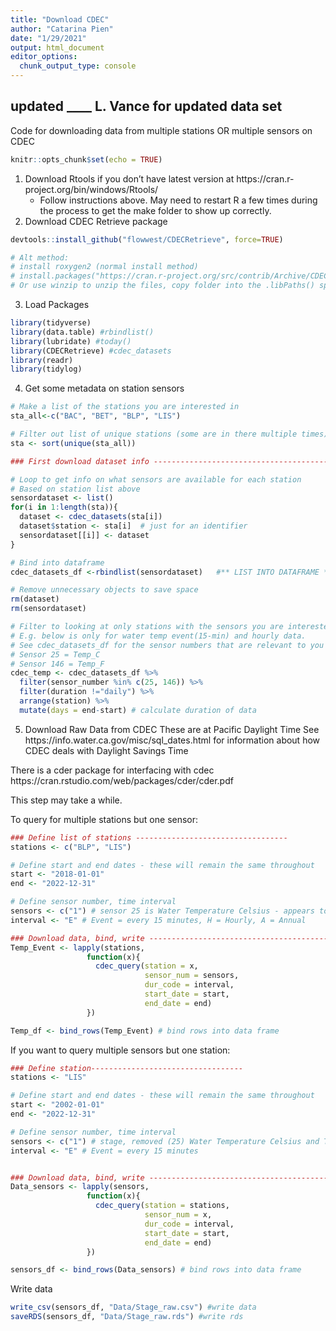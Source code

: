 ```yaml
---
title: "Download CDEC"
author: "Catarina Pien"
date: "1/29/2021"
output: html_document
editor_options: 
  chunk_output_type: console
---
```


## updated ____ L. Vance for updated data set

Code for downloading data from multiple stations OR multiple sensors on CDEC

```r
knitr::opts_chunk$set(echo = TRUE)
```

1. Download Rtools if you don't have latest version at https://cran.r-project.org/bin/windows/Rtools/    
    * Follow instructions above. May need to restart R a few times during the process to get the make folder to show up correctly. 
  
2. Download CDEC Retrieve package

```r
devtools::install_github("flowwest/CDECRetrieve", force=TRUE)

# Alt method:
# install roxygen2 (normal install method)
# install.packages("https://cran.r-project.org/src/contrib/Archive/CDECRetrieve/CDECRetrieve_0.1.4.tar.gz", repos=NULL, method = "libcurl")
# Or use winzip to unzip the files, copy folder into the .libPaths() specified (or go to Tools Install to check where lib is)
```

3. Load Packages

```r
library(tidyverse)
library(data.table) #rbindlist()
library(lubridate) #today()
library(CDECRetrieve) #cdec_datasets
library(readr)
library(tidylog)
```


4. Get some metadata on station sensors 

```r

# Make a list of the stations you are interested in 
sta_all<-c("BAC", "BET", "BLP", "LIS")

# Filter out list of unique stations (some are in there multiple times)
sta <- sort(unique(sta_all))

### First download dataset info ---------------------------------------------

# Loop to get info on what sensors are available for each station
# Based on station list above
sensordataset <- list() 
for(i in 1:length(sta)){
  dataset <- cdec_datasets(sta[i])
  dataset$station <- sta[i]  # just for an identifier
  sensordataset[[i]] <- dataset
} 

# Bind into dataframe 
cdec_datasets_df <-rbindlist(sensordataset)   #** LIST INTO DATAFRAME **

# Remove unnecessary objects to save space
rm(dataset)
rm(sensordataset)

# Filter to looking at only stations with the sensors you are interested in. 
# E.g. below is only for water temp event(15-min) and hourly data. 
# See cdec_datasets_df for the sensor numbers that are relevant to you
# Sensor 25 = Temp_C
# Sensor 146 = Temp_F
cdec_temp <- cdec_datasets_df %>% 
  filter(sensor_number %in% c(25, 146)) %>% 
  filter(duration !="daily") %>%
  arrange(station) %>%
  mutate(days = end-start) # calculate duration of data

```

5. Download Raw Data from CDEC
These are at Pacific Daylight Time
See https://info.water.ca.gov/misc/sql_dates.html for information about how CDEC deals with Daylight Savings Time

There is a cder package for interfacing with cdec https://cran.rstudio.com/web/packages/cder/cder.pdf 

This step may take a while.

To query for multiple stations but one sensor:
```r

### Define list of stations ----------------------------------
stations <- c("BLP", "LIS")

# Define start and end dates - these will remain the same throughout
start <- "2018-01-01"
end <- "2022-12-31"

# Define sensor number, time interval 
sensors <- c("1") # sensor 25 is Water Temperature Celsius - appears to now be in F?
interval <- "E" # Event = every 15 minutes, H = Hourly, A = Annual

### Download data, bind, write --------------------------------------------
Temp_Event <- lapply(stations, 
                 function(x){
                   cdec_query(station = x,
                              sensor_num = sensors,
                              dur_code = interval,
                              start_date = start,
                              end_date = end)
                 })

Temp_df <- bind_rows(Temp_Event) # bind rows into data frame

```

If you want to query multiple sensors but one station:
```r

### Define station----------------------------------
stations <- "LIS"

# Define start and end dates - these will remain the same throughout
start <- "2002-01-01"
end <- "2022-12-31"

# Define sensor number, time interval 
sensors <- c("1") # stage, removed (25) Water Temperature Celsius and Turbidity (221)
interval <- "E" # Event = every 15 minutes


### Download data, bind, write --------------------------------------------
Data_sensors <- lapply(sensors, 
                 function(x){
                   cdec_query(station = stations,
                              sensor_num = x,
                              dur_code = interval,
                              start_date = start,
                              end_date = end)
                 })

sensors_df <- bind_rows(Data_sensors) # bind rows into data frame
```

Write data 
```r
write_csv(sensors_df, "Data/Stage_raw.csv") #write data
saveRDS(sensors_df, "Data/Stage_raw.rds") #write rds
```

